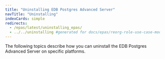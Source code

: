```yaml
---
title: "Uninstalling EDB Postgres Advanced Server"
navTitle: "Uninstalling"
indexCards: simple
redirects:
  - /epas/latest/uninstalling_epas/
  - ../../uninstalling #generated for docs/epas/reorg-role-use-case-mode
---
```


The following topics describe how you can uninstall the EDB Postgres Advanced Server on specific platforms.
